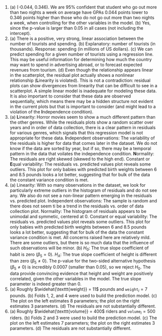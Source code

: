1. \(a) (-0.044, 0.346). We are 95% confident that student who go out more than two nights a week on average have GPAs 0.044 points lower to 0.346 points higher than those who do not go out more than two nights a week, when controlling for the other variables in the model. (b) Yes, since the p-value is larger than 0.05 in all cases (not including the intercept).
\addtocounter{enumi}{1}

1. \(a) There is a positive, very strong, linear association between the number of tourists and spending. (b) Explanatory: number of tourists (in thousands). Response: spending (in millions of US dollars). (c) We can predict spending for a given number of tourists using a regression line. This may be useful information for determining how much the country may want to spend in advertising abroad, or to forecast expected revenues from tourism. (d) Even though the relationship appears linear in the scatterplot, the residual plot actually shows a nonlinear relationship (**L**inearity is violated). This is not a contradiction: residual plots can show divergences from linearity that can be difficult to see in a scatterplot. A simple linear model is inadequate for modeling these data. It is also important to consider that these data are observed sequentially, which means there may be a hidden structure not evident in the current plots but that is important to consider (and might lead to a violation of the **I**ndependence condition).
\addtocounter{enumi}{1}

1. \(a) **L**inearity: Horror movies seem to show a much different pattern than the other genres. While the residuals plots show a random scatter over years and in order of data collection, there is a clear pattern in residuals for various genres, which signals that this regression model is not appropriate for these data. **I**ndependent observations: The variability of the residuals is higher for data that comes later in the dataset. We do not know if the data are sorted by year, but if so, there may be a temporal pattern in the data that voilates the independence condition. **N**ormality: The residuals are right skewed (skewed to the high end). Constant or **E**qual variability: The residuals vs. predicted values plot reveals some outliers. This plot for only babies with predicted birth weights between 6 and 8.5 pounds looks a lot better, suggesting that for bulk of the data the constant variance condition is met.
\addtocounter{enumi}{1}

1. \(a) Linearity: With so many observations in the dataset, we look for particularly extreme outliers in the histogram of residuals and do not see any. We also do not see a non-linear pattern emerging in the residuals vs. predicted plot. Independent observations: The sample is random and there does not seem ti be a trend in the residuals vs. order of data collection plot. Normality: The histogram of residuals appears to be unimodal and symmetic, centered at 0. Constant or equal variability: The residuals vs. predicted values plot reveals some outliers. This plot for only babies with predicted birth weights between 6 and 8.5 pounds looks a lot better, suggesting that for bulk of the data the constant variance condition is met. All concerns raised here are relatively mild. There are some outliers, but there is so much data that the influence of such observations will be minor. (b) $H_0$: The true slope coefficient of habit is zero ($\beta_5 = 0$). $H_A$: The true slope coefficient of height is different than zero ($\beta_5 \neq 0$). The p-value for the two-sided alternative hypothesis ($\beta_5 \ne 0$) is incredibly 0.0007 (smaller than 0.05), so we reject $H_0$. The data provide convincing evidence that height and weight are positively correlated, given the other variables in the model. The true slope parameter is indeed greater than 0.
\addtocounter{enumi}{1}

1. \(a) Roughly $\widehat{\texttt{weight}} = 11$ pounds and $\texttt{weight}_i = 7$ pounds. (b) Folds 1, 2, and 4 were used to build the prediction model. (c) The plot on the left estimates 8 parameters; the plot on the right estimates 3 parameters. (d) The residuals are not substantially different.
\addtocounter{enumi}{1}

1. \(a) Roughly $\widehat{\texttt{volume}} = 400$ riders and $\texttt{volume}_i = 500$ riders. (b) Folds 2 and 3 were used to build the prediction model. (c) The plot on the left estimates 7 parameters; the plot on the right estimates 3 parameters. (d) The residuals are not substantially different.
\addtocounter{enumi}{1}
